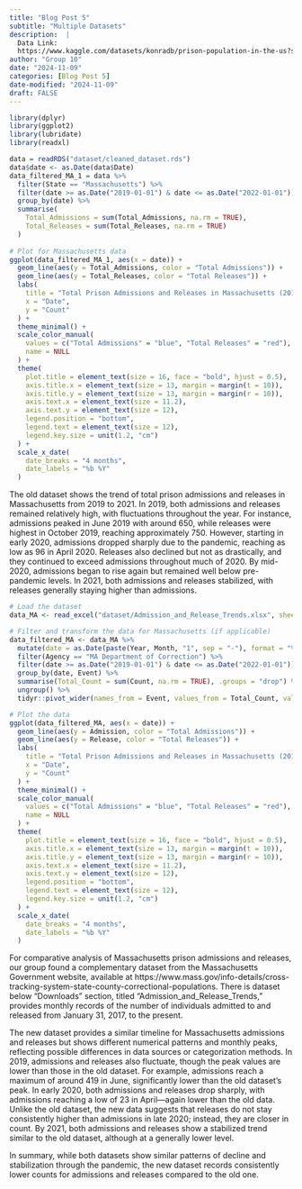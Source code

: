 ```yaml
---
title: "Blog Post 5"
subtitle: "Multiple Datasets"
description:  |
  Data Link:
  https://www.kaggle.com/datasets/konradb/prison-population-in-the-us?select=populations_states.csv
author: "Group 10"
date: "2024-11-09"
categories: [Blog Post 5]
date-modified: "2024-11-09"
draft: FALSE
---
```

```r
library(dplyr)
library(ggplot2)
library(lubridate)
library(readxl)
```

```r
data = readRDS("dataset/cleaned_dataset.rds")
data$date <- as.Date(data$Date)
data_filtered_MA_1 = data %>%
  filter(State == "Massachusetts") %>%
  filter(date >= as.Date("2019-01-01") & date <= as.Date("2022-01-01")) %>%
  group_by(date) %>%
  summarise(
    Total_Admissions = sum(Total_Admissions, na.rm = TRUE),
    Total_Releases = sum(Total_Releases, na.rm = TRUE)
  )
 
# Plot for Massachusetts data
ggplot(data_filtered_MA_1, aes(x = date)) +
  geom_line(aes(y = Total_Admissions, color = "Total Admissions")) +
  geom_line(aes(y = Total_Releases, color = "Total Releases")) +
  labs(
    title = "Total Prison Admissions and Releases in Massachusetts (2019-2022)",
    x = "Date",
    y = "Count"
  ) +
  theme_minimal() +
  scale_color_manual(
    values = c("Total Admissions" = "blue", "Total Releases" = "red"),
    name = NULL 
  ) +
  theme(
    plot.title = element_text(size = 16, face = "bold", hjust = 0.5), 
    axis.title.x = element_text(size = 13, margin = margin(t = 10)), 
    axis.title.y = element_text(size = 13, margin = margin(r = 10)),  
    axis.text.x = element_text(size = 11.2), 
    axis.text.y = element_text(size = 12), 
    legend.position = "bottom",
    legend.text = element_text(size = 12), 
    legend.key.size = unit(1.2, "cm") 
  ) +
  scale_x_date(
    date_breaks = "4 months",  
    date_labels = "%b %Y"      
  )
```
The old dataset shows the trend of total prison admissions and releases in Massachusetts from 2019 to 2021. In 2019, both admissions and releases remained relatively high, with fluctuations throughout the year. For instance, admissions peaked in June 2019 with around 650, while releases were highest in October 2019, reaching approximately 750. However, starting in early 2020, admissions dropped sharply due to the pandemic, reaching as low as 96 in April 2020. Releases also declined but not as drastically, and they continued to exceed admissions throughout much of 2020. By mid-2020, admissions began to rise again but remained well below pre-pandemic levels. In 2021, both admissions and releases stabilized, with releases generally staying higher than admissions.

```r

# Load the dataset
data_MA <- read_excel("dataset/Admission_and_Release_Trends.xlsx", sheet = "Admission_and_Release_Trends")

# Filter and transform the data for Massachusetts (if applicable)
data_filtered_MA <- data_MA %>%
  mutate(date = as.Date(paste(Year, Month, "1", sep = "-"), format = "%Y-%B-%d")) %>%
  filter(Agency == "MA Department of Correction") %>%
  filter(date >= as.Date("2019-01-01") & date <= as.Date("2022-01-01")) %>%
  group_by(date, Event) %>%
  summarise(Total_Count = sum(Count, na.rm = TRUE), .groups = "drop") %>%
  ungroup() %>%
  tidyr::pivot_wider(names_from = Event, values_from = Total_Count, values_fill = 0)

# Plot the data
ggplot(data_filtered_MA, aes(x = date)) +
  geom_line(aes(y = Admission, color = "Total Admissions")) +
  geom_line(aes(y = Release, color = "Total Releases")) +
  labs(
    title = "Total Prison Admissions and Releases in Massachusetts (2019-2022)",
    x = "Date",
    y = "Count"
  ) +
  theme_minimal() +
  scale_color_manual(
    values = c("Total Admissions" = "blue", "Total Releases" = "red"),
    name = NULL
  ) +
  theme(
    plot.title = element_text(size = 16, face = "bold", hjust = 0.5),
    axis.title.x = element_text(size = 13, margin = margin(t = 10)),
    axis.title.y = element_text(size = 13, margin = margin(r = 10)),
    axis.text.x = element_text(size = 11.2),
    axis.text.y = element_text(size = 12),
    legend.position = "bottom",
    legend.text = element_text(size = 12),
    legend.key.size = unit(1.2, "cm")
  ) +
  scale_x_date(
    date_breaks = "4 months",
    date_labels = "%b %Y"
  )
```
For comparative analysis of Massachusetts prison admissions and releases, our group found a complementary dataset from the Massachusetts Government website, available at https://www.mass.gov/info-details/cross-tracking-system-state-county-correctional-populations. There is dataset below "Downloads" section, titled "Admission_and_Release_Trends," provides monthly records of the number of individuals admitted to and released from January 31, 2017, to the present.

The new dataset provides a similar timeline for Massachusetts admissions and releases but shows different numerical patterns and monthly peaks, reflecting possible differences in data sources or categorization methods. In 2019, admissions and releases also fluctuate, though the peak values are lower than those in the old dataset. For example, admissions reach a maximum of around 419 in June, significantly lower than the old dataset’s peak. In early 2020, both admissions and releases drop sharply, with admissions reaching a low of 23 in April—again lower than the old data. Unlike the old dataset, the new data suggests that releases do not stay consistently higher than admissions in late 2020; instead, they are closer in count. By 2021, both admissions and releases show a stabilized trend similar to the old dataset, although at a generally lower level.

In summary, while both datasets show similar patterns of decline and stabilization through the pandemic, the new dataset records consistently lower counts for admissions and releases compared to the old one.